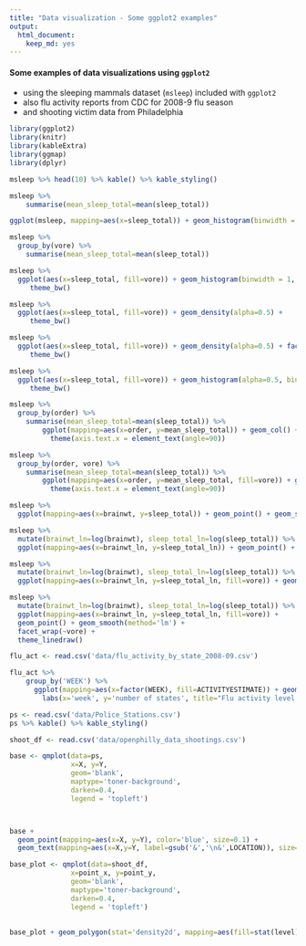 ```yaml
---
title: "Data visualization - Some ggplot2 examples"
output: 
  html_document:
    keep_md: yes
---
```


#### Some examples of data visualizations using `ggplot2`

* using the sleeping mammals dataset (`msleep`) included with `ggplot2`
* also flu activity reports from CDC for 2008-9 flu season
* and shooting victim data from Philadelphia


```r
library(ggplot2)
library(knitr)
library(kableExtra)
library(ggmap)
library(dplyr)
```


```r
msleep %>% head(10) %>% kable() %>% kable_styling()
``` 

```r

msleep %>% 
    summarise(mean_sleep_total=mean(sleep_total))

```


```r
ggplot(msleep, mapping=aes(x=sleep_total)) + geom_histogram(binwidth = 1)
```

```r
msleep %>% 
  group_by(vore) %>%
    summarise(mean_sleep_total=mean(sleep_total))


```

```r

msleep %>%
  ggplot(aes(x=sleep_total, fill=vore)) + geom_histogram(binwidth = 1, alpha=0.5) +
     theme_bw()

```

```r

msleep %>%
  ggplot(aes(x=sleep_total, fill=vore)) + geom_density(alpha=0.5) +
     theme_bw()

```


```r

msleep %>%
  ggplot(aes(x=sleep_total, fill=vore)) + geom_density(alpha=0.5) + facet_wrap(~vore) +
     theme_bw()

```

```r

msleep %>%
  ggplot(aes(x=sleep_total, fill=vore)) + geom_histogram(alpha=0.5, binwidth=1) + facet_wrap(~vore) +
     theme_bw() 

```



```r

msleep %>% 
  group_by(order) %>%
    summarise(mean_sleep_total=mean(sleep_total)) %>%
        ggplot(mapping=aes(x=order, y=mean_sleep_total)) + geom_col() +
          theme(axis.text.x = element_text(angle=90))

```






```r

msleep %>% 
  group_by(order, vore) %>%
    summarise(mean_sleep_total=mean(sleep_total)) %>%
        ggplot(mapping=aes(x=order, y=mean_sleep_total, fill=vore)) + geom_col() +
          theme(axis.text.x = element_text(angle=90))

```


```r

msleep %>%
  ggplot(mapping=aes(x=brainwt, y=sleep_total)) + geom_point() + geom_smooth(method='lm')

```

```r

msleep %>%
  mutate(brainwt_ln=log(brainwt), sleep_total_ln=log(sleep_total)) %>%
  ggplot(mapping=aes(x=brainwt_ln, y=sleep_total_ln)) + geom_point() + geom_smooth(method='lm')

```


```r

msleep %>%
  mutate(brainwt_ln=log(brainwt), sleep_total_ln=log(sleep_total)) %>%
  ggplot(mapping=aes(x=brainwt_ln, y=sleep_total_ln, fill=vore)) + geom_point() + geom_smooth(method='lm')

```

```r

msleep %>%
  mutate(brainwt_ln=log(brainwt), sleep_total_ln=log(sleep_total)) %>%
  ggplot(mapping=aes(x=brainwt_ln, y=sleep_total_ln, fill=vore)) + 
  geom_point() + geom_smooth(method='lm') + 
  facet_wrap(~vore) +
  theme_linedraw()

```




```r

flu_act <- read.csv('data/flu_activity_by_state_2008-09.csv')

```



```r

flu_act %>%
    group_by('WEEK') %>%
      ggplot(mapping=aes(x=factor(WEEK), fill=ACTIVITYESTIMATE)) + geom_bar() +
        labs(x='week', y='number of states', title="Flu activity level by state across 2008-9 season")
```




```r

ps <- read.csv('data/Police_Stations.csv')
ps %>% kable() %>% kable_styling()

shoot_df <- read.csv('data/openphilly_data_shootings.csv')
```


```r

base <- qmplot(data=ps, 
               x=X, y=Y, 
               geom='blank', 
               maptype='toner-background', 
               darken=0.4, 
               legend = 'topleft')



base + 
  geom_point(mapping=aes(x=X, y=Y), color='blue', size=0.1) + 
  geom_text(mapping=aes(x=X,y=Y, label=gsub('&','\n&',LOCATION)), size=2.5, alpha=0.4)
```




```r

base_plot <- qmplot(data=shoot_df, 
               x=point_x, y=point_y, 
               geom='blank', 
               maptype='toner-background', 
               darken=0.4, 
               legend = 'topleft')
  
  
base_plot + geom_polygon(stat='density2d', mapping=aes(fill=stat(level)), alpha=0.3) + scale_fill_gradient2("Shootings", low='white', high='red') + geom_point(data=ps, aes(x=X, y=Y), color='blue', size=0.2)

```



